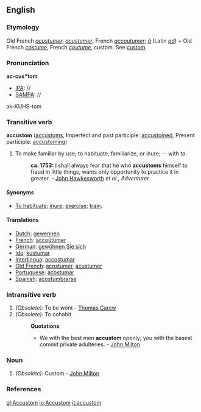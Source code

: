 ==English==

===Etymology===
Old French ''[[acostumer]]'', ''[[acustumer]]'', French ''[[accoutumer]]''; ''[[à]]'' (Latin ''[[ad]]'') + Old French ''[[costume]]'', French ''[[coutume]]'', custom. See [[custom]].

===Pronunciation===
'''ac-cus*tom'''
*[[IPA]]: //
*[[SAMPA]]: //
ak-KUHS-tom

===Transitive verb===
'''accustom'''  ([[accustoms]], 
Imperfect and past participle: [[accustomed]],
Present participle: [[accustoming]])
#To make familiar by use; to habituate, familiarize, or inure; -- with ''to''.
#:'''ca. 1753:''' I shall always fear that he who '''accustoms''' himself to fraud in little things, wants only opportunity to practice it in greater. - [[w:John Hawkesworth|John Hawkesworth]] ''et al.'', ''Adventurer''

====Synonyms====
*[[To habituate]]; [[inure]]; [[exercise]]; [[train]].

====Translations====
*[[Dutch]]: [[gewennen]]
*[[French]]: [[accoûtumer]]
*[[German]]: [[gewöhnen Sie sich]]
*[[Ido]]: [[kustumar]]
*[[Interlingua]]: [[accostumar]]
*[[Old French]]: [[acostumer]], [[acustumer]]
*[[Portuguese]]: [[acostumar]]
*[[Spanish]]: [[acostumbrarse]]

===Intransitive verb===
#''(Obsolete):'' To be wont - [[w:Thomas Carew|Thomas Carew]]
#''(Obsolete):'' To cohabit
#:'''Quotations'''
#:*We with the best men '''accustom''' openly; you with the basest commit private adulteries. - [[w:John Milton|John Milton]]

===Noun===
#''(Obsolete):'' Custom - [[w:John Milton|John Milton]]

===References===
{{R:Webster 1913}}

[[gl:Accustom]]
[[io:Accustom]]
[[it:accustom]]